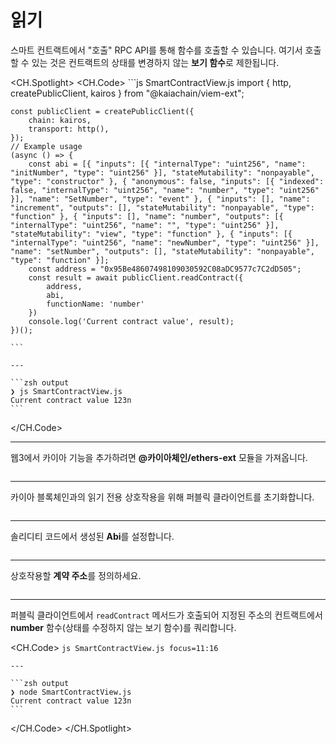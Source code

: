 # 읽기

스마트 컨트랙트에서 "호출" RPC API를 통해 함수를 호출할 수 있습니다. 여기서 호출할 수 있는 것은 컨트랙트의 상태를 변경하지 않는 **보기 함수**로 제한됩니다.

<CH.Spotlight>
  <CH.Code>
    ```js SmartContractView.js
    import { http, createPublicClient, kairos } from "@kaiachain/viem-ext";

    const publicClient = createPublicClient({
        chain: kairos,
        transport: http(),
    });
    // Example usage
    (async () => {
        const abi = [{ "inputs": [{ "internalType": "uint256", "name": "initNumber", "type": "uint256" }], "stateMutability": "nonpayable", "type": "constructor" }, { "anonymous": false, "inputs": [{ "indexed": false, "internalType": "uint256", "name": "number", "type": "uint256" }], "name": "SetNumber", "type": "event" }, { "inputs": [], "name": "increment", "outputs": [], "stateMutability": "nonpayable", "type": "function" }, { "inputs": [], "name": "number", "outputs": [{ "internalType": "uint256", "name": "", "type": "uint256" }], "stateMutability": "view", "type": "function" }, { "inputs": [{ "internalType": "uint256", "name": "newNumber", "type": "uint256" }], "name": "setNumber", "outputs": [], "stateMutability": "nonpayable", "type": "function" }];
        const address = "0x95Be48607498109030592C08aDC9577c7C2dD505";
        const result = await publicClient.readContract({
            address,
            abi,
            functionName: 'number'
        })
        console.log('Current contract value', result);
    })();

    ```

    ---

    ```zsh output
    ❯ js SmartContractView.js
    Current contract value 123n
    ```
  </CH.Code>

  ---

  웹3에서 카이아 기능을 추가하려면 **@카이아체인/ethers-ext** 모듈을 가져옵니다.

  ```js SmartContractView.js focus=1
  ```

  ---

  카이아 블록체인과의 읽기 전용 상호작용을 위해 퍼블릭 클라이언트를 초기화합니다.

  ```js SmartContractView.js focus=3:6
  ```

  ---

  솔리디티 코드에서 생성된 **Abi**를 설정합니다.

  ```js SmartContractView.js focus=9
  ```

  ---

  상호작용할 **계약 주소**를 정의하세요.

  ```js SmartContractView.js focus=10
  ```

  ---

  퍼블릭 클라이언트에서 `readContract` 메서드가 호출되어 지정된 주소의 컨트랙트에서 **number** 함수(상태를 수정하지 않는 보기 함수)를 쿼리합니다.

  <CH.Code>
    ```js SmartContractView.js focus=11:16
    ```

    ---

    ```zsh output
    ❯ node SmartContractView.js
    Current contract value 123n
    ```
  </CH.Code>
</CH.Spotlight>
